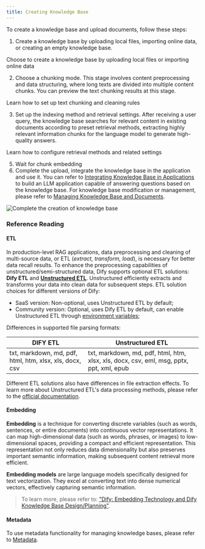```yaml
---
title: Creating Knowledge Base
---
```


To create a knowledge base and upload documents, follow these steps:

1. Create a knowledge base by uploading local files, importing online data, or creating an empty knowledge base.

<Card title="Import Text Data" icon="link" href="/en/guides/knowledge-base/create-knowledge-and-upload-documents/import-content-data">
Choose to create a knowledge base by uploading local files or importing online data
</Card>

2. Choose a chunking mode. This stage involves content preprocessing and data structuring, where long texts are divided into multiple content chunks. You can preview the text chunking results at this stage.

<Card title="Chunking and Cleaning Text" icon="link" href="/en/guides/knowledge-base/create-knowledge-and-upload-documents/chunking-and-cleaning-text">
Learn how to set up text chunking and cleaning rules
</Card>

3. Set up the indexing method and retrieval settings. After receiving a user query, the knowledge base searches for relevant content in existing documents according to preset retrieval methods, extracting highly relevant information chunks for the language model to generate high-quality answers.

<Card title="Setting up Indexing Methods" icon="link" href="/en/guides/knowledge-base/create-knowledge-and-upload-documents/setting-indexing-methods">
Learn how to configure retrieval methods and related settings
</Card>

5. Wait for chunk embedding
6. Complete the upload, integrate the knowledge base in the application and use it. You can refer to [Integrating Knowledge Base in Applications](/en/guides/knowledge-base/integrate-knowledge-within-application) to build an LLM application capable of answering questions based on the knowledge base. For knowledge base modification or management, please refer to [Managing Knowledge Base and Documents](/en/guides/knowledge-base/knowledge-and-documents-maintenance).

![Complete the creation of knowledge base](https://assets-docs.dify.ai/2024/12/a3362a1cd384cb2b539c9858de555518.png)

### Reference Reading

#### ETL

In production-level RAG applications, data preprocessing and cleaning of multi-source data, or ETL (_extract, transform, load_), is necessary for better data recall results. To enhance the preprocessing capabilities of unstructured/semi-structured data, Dify supports optional ETL solutions: **Dify ETL** and [**Unstructured ETL**](https://unstructured.io/). Unstructured efficiently extracts and transforms your data into clean data for subsequent steps. ETL solution choices for different versions of Dify:

* SaaS version: Non-optional, uses Unstructured ETL by default;
* Community version: Optional, uses Dify ETL by default, can enable Unstructured ETL through [environment variables](/en/getting-started/install-self-hosted/environments#knowledge-base-configuration);

Differences in supported file parsing formats:

| DIFY ETL | Unstructured ETL |
| --- | --- |
| txt, markdown, md, pdf, html, htm, xlsx, xls, docx, csv | txt, markdown, md, pdf, html, htm, xlsx, xls, docx, csv, eml, msg, pptx, ppt, xml, epub |

Different ETL solutions also have differences in file extraction effects. To learn more about Unstructured ETL's data processing methods, please refer to the [official documentation](https://docs.unstructured.io/open-source/core-functionality/partitioning).

#### **Embedding**

**Embedding** is a technique for converting discrete variables (such as words, sentences, or entire documents) into continuous vector representations. It can map high-dimensional data (such as words, phrases, or images) to low-dimensional spaces, providing a compact and efficient representation. This representation not only reduces data dimensionality but also preserves important semantic information, making subsequent content retrieval more efficient.

**Embedding models** are large language models specifically designed for text vectorization. They excel at converting text into dense numerical vectors, effectively capturing semantic information.

> To learn more, please refer to: ["Dify: Embedding Technology and Dify Knowledge Base Design/Planning"](https://mp.weixin.qq.com/s/vmY_CUmETo2IpEBf1nEGLQ).

#### **Metadata**

To use metadata functionality for managing knowledge bases, please refer to [Metadata](/en/guides/knowledge-base/metadata).
